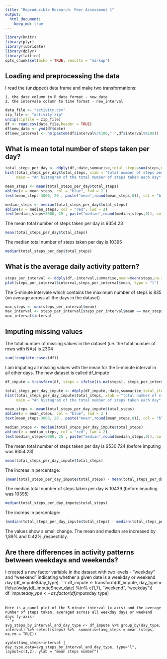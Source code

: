 ```yaml
---
title: "Reproducible Research: Peer Assessment 1"
output: 
  html_document:
    keep_md: true
---
```


```r
library(knitr)
library(plyr)
library(lubridate)
library(dplyr)
library(lattice)
opts_chunk$set(echo = TRUE, results = "markup")

```


## Loading and preprocessing the data


I read the (unzipped) data frame and make two transformations:

    1. the date column to R date format - new_date
    2. the intervale column to time format - new_interval
```r
data_file <- "activity.csv"
zip_file <- "activity.zip"
unzip(zipfile = zip_file)
df <- read.csv(data_file,header = TRUE)
df$new_date <- ymd(df$date)
df$new_interval <- hm(paste0(df$interval%/%100,":",df$interval%%100))
```

## What is mean total number of steps taken per day?

```r
total_steps_per_day <- ddply(df,~date,summarise,total_steps=sum(steps,na.rm = TRUE))
hist(total_steps_per_day$total_steps, xlab = "total number of steps per day",
     main = "An histogram of the total number of steps taken each day", labels = TRUE)

mean_steps <- mean(total_steps_per_day$total_steps)
abline(v = mean_steps, col = "blue", lwd = 2 )
text(mean_steps-3000, 20 , paste("mean",round(mean_steps,0)), col = "blue")

median_steps <- median(total_steps_per_day$total_steps)
abline(v = median_steps, col = "red", lwd = 2)
text(median_steps+3000, 25 , paste("median",round(median_steps,0)), col = "red")
```

The mean total number of steps taken per day is 9354.23
```r
mean(total_steps_per_day$total_steps)
```

The median total number of steps taken per day is 10395
```r
median(total_steps_per_day$total_steps)
```


## What is the average daily activity pattern?
```r
steps_per_interval <- ddply(df,~interval,summarise,mean=mean(steps,na.rm = TRUE))
plot(steps_per_interval$interval,steps_per_interval$mean, type = "l")
```

The 5-minute intervale which contains the maximum number of steps is 835 (on average across all the days in the dataset)
```r
max_steps <- max(steps_per_interval$mean)
max_interval <- steps_per_interval[steps_per_interval$mean == max_steps,]
max_interval$interval
```


## Imputing missing values

The total number of missing values in the dataset (i.e. the total number of rows with NAs) is 2304
```r
sum(!complete.cases(df))

```


I am imputing all missing values with the mean for the 5-minute interval in all other days.
The new dataset is called df_impute
```r
df_impute = transform(df, steps = ifelse(is.na(steps), steps_per_interval[steps_per_interval$interval == interval,]$mean, steps))
```


```r
total_steps_per_day_impute <- ddply(df_impute,~date,summarise,total_steps=sum(steps,na.rm = TRUE))
hist(total_steps_per_day_impute$total_steps, xlab = "total number of steps per day",
     main = "An histogram of the total number of steps taken each day", labels = TRUE)

mean_steps <- mean(total_steps_per_day_impute$total_steps)
abline(v = mean_steps, col = "blue", lwd = 2 )
text(mean_steps-3000, 20 , paste("mean",round(mean_steps,0)), col = "blue")

median_steps <- median(total_steps_per_day_impute$total_steps)
abline(v = median_steps, col = "red", lwd = 2)
text(median_steps+3000, 25 , paste("median",round(median_steps,0)), col = "red")
```

The mean total number of steps taken per day is  9530.724 (before imputing was 9354.23)
```r
mean(total_steps_per_day_impute$total_steps)
```
The increas in percentage:
```r
(mean(total_steps_per_day_impute$total_steps) - mean(total_steps_per_day$total_steps)) / mean(total_steps_per_day$total_steps) * 100
```
The median total number of steps taken per day is 10439 (before imputing was 10395)
```r
median(total_steps_per_day_impute$total_steps)
```

The increas in percentage:
```r
(median(total_steps_per_day_impute$total_steps) - median(total_steps_per_day$total_steps)) / median(total_steps_per_day$total_steps) * 100
```

The values show a small change. The mean and median are increased by 1,89% and 0.42% ,respectibly.  

## Are there differences in activity patterns between weekdays and weekends?
I created a new factor variable in the dataset with two levels - "weekday" and "weekend" indicating whether a given date is a weekday or weekend day (df_impute$day_type).
```r
df_impute <- transform(df_impute, day_type = ifelse(wday(df_impute$new_date) %in% c(1,7), "weekend", "weekday")) 
df_impute$day_type <- as.factor(df_impute$day_type) 
```

Here is a panel plot of the 5-minute interval (x-axis) and the average number of steps taken, averaged across all weekday days or weekend days (y-axis)
```r
avg_steps_by_interval_and_day_type <- df_impute %>% group_by(day_type, interval) %>% select(steps) %>%  summarise(avg_steps = mean (steps, na.rm = TRUE))

xyplot(avg_steps~interval | day_type,data=avg_steps_by_interval_and_day_type, type="l", layout=c(1,2), ylab = "mean steps number")
```

